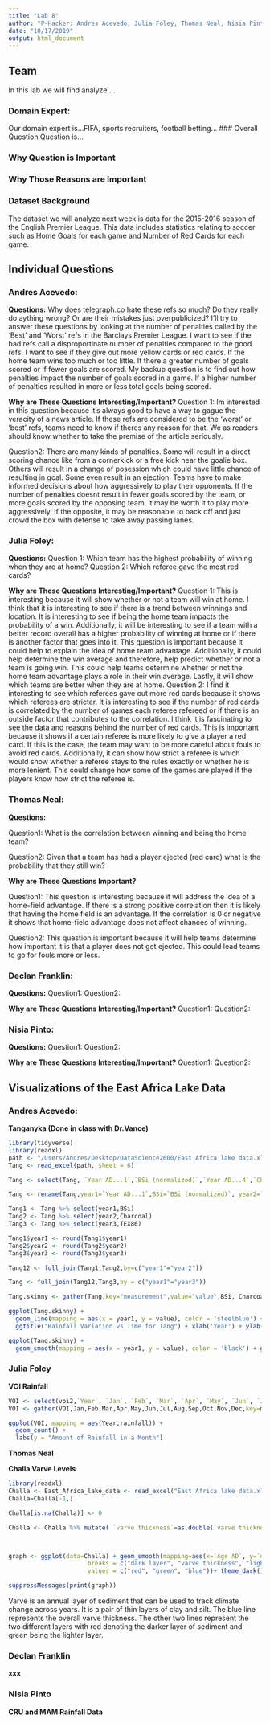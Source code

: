 ```yaml
---
title: "Lab 8"
author: "P-Hacker: Andres Acevedo, Julia Foley, Thomas Neal, Nisia Pinto, Declan Franklin"
date: "10/17/2019"
output: html_document
---
```


## Team
In this lab we will find analyze ...

### Domain Expert:
Our domain expert is...FIFA, sports recruiters, football betting...
### Overall Question
Question is...

### Why Question is Important

### Why Those Reasons are Important

### Dataset Background
The dataset we will analyze next week is data for the 2015-2016 season of the English Premier League. This data includes statistics relating to soccer such as Home Goals for each game and Number of Red Cards for each game. 

## Individual Questions

### Andres Acevedo:
**Questions:**
Why does telegraph.co hate these refs so much? Do they really do aything wrong? Or are their mistakes just overpublicized? I'll try to answer these questions by looking at the number of penalties called by the 'Best' and 'Worst' refs in the Barclays Premier League. I want to see if the bad refs call a disproportinate number of penalties compared to the good refs. I want to see if they give out more yellow cards or red cards. If the home team wins too much or too little. If there a greater number of goals scored or if fewer goals are scored. My backup question is to find out how penalties impact the number of goals scored in a game. If a higher number of penalties resulted in more or less total goals being scored. 

**Why are These Questions Interesting/Important?**
Question 1: Im interested in this question because it's always good to have a way to gague the veracity of a news article.  If these refs are considered to be the 'worst' or 'best' refs, teams need to know if theres any reason for that. We as readers should know whether to take the premise of the article seriously. 

Question2:
There are many kinds of penalties. Some will result in a direct scoring chance like from a cornerkick or a free kick near the goalie box. Others will result in a change of posession which could have little chance of resulting in goal. Some even result in an ejection. Teams have to make informed decisions about how aggressively to play their opponents. If the number of penalties doesnt result in fewer goals scored by the team, or more goals scored by the opposing team, it may be worth it to play more aggressively. If the opposite, it may be reasonable to back off and just crowd the box with defense to take away passing lanes.


### Julia Foley:
**Questions:**
Question 1: Which team has the highest probability of winning when they are at home?
Question 2: Which referee gave the most red cards? 

**Why are These Questions Interesting/Important?**
Question 1: This is interesting because it will show whether or not a team will win at home. I think that it is interesting to see if there is a trend between winnings and location. It is interesting to see if being the home team impacts the probability of a win. Additionally, it will be interesting to see if a team with a better record overall has a higher probability of winning at home or if there is another factor that goes into it. This  question is important because it could help to explain the idea of home team advantage. Additionally, it could help determine the win average and therefore, help predict whether or not a team is going win. This could help teams determine whether or not the home team advantage plays a role in their win average. Lastly, it will show which teams are better when they are at home. 
Question 2: I find it interesting to see which referees gave out more red cards because it shows which referees are stricter. It is interesting to see if the number of red cards is correlated by the number of games each referee refereed or if there is an outside factor that contributes to the correlation. I think it is fascinating to see the data and reasons behind the number of red cards. This is important because it shows if a certain referee is more likely to give a player a red card. If this is the case, the team may want to be more careful about fouls to avoid red cards. Additionally, it can show how strict a referee is which would show whether a referee stays to the rules exactly or whether he is more lenient. This could change how some of the games are played if the players know how strict the referee is. 

### Thomas Neal:
**Questions:**

Question1: What is the correlation between winning and being the home team?

Question2: Given that a team has had a player ejected (red card) what is the probability that they still win?

**Why are These Questions Important?**

Question1: This question is interesting because it will address the idea of a home-field advantage. If there is a strong positive correlation then it is likely that having the home field is an advantage. If the correlation is 0 or negative it shows that home-field advantage does not affect chances of winning.

Question2: This question is important because it will help teams determine how important it is that a player does not get ejected. This could lead teams to go for fouls more or less.

### Declan Franklin:

**Questions:**
Question1:
Question2:

**Why are These Questions Interesting/Important?**
Question1:
Question2:

### Nisia Pinto:
**Questions:**
Question1:
Question2:

**Why are These Questions Interesting/Important?**
Question1:
Question2:

## Visualizations of the East Africa Lake Data

### Andres Acevedo:

**Tanganyka (Done in class with Dr.Vance)**
```r
library(tidyverse)
library(readxl)
path <- "/Users/Andres/Desktop/DataScience2600/East Africa lake data.xlsx"
Tang <- read_excel(path, sheet = 6)

Tang <- select(Tang, `Year AD...1`,`BSi (normalized)`,`Year AD...4`,`Charcoal (normalized)`,`Year`,TEX86)

Tang <- rename(Tang,year1=`Year AD...1`,BSi=`BSi (normalized)`, year2=`Year AD...4`,Charcoal=`Charcoal (normalized)`,year3=`Year`)

Tang1 <- Tang %>% select(year1,BSi)
Tang2 <- Tang %>% select(year2,Charcoal)
Tang3 <- Tang %>% select(year3,TEX86)

Tang1$year1 <- round(Tang1$year1)
Tang2$year2 <- round(Tang2$year2)
Tang3$year3 <- round(Tang3$year3)

Tang12 <- full_join(Tang1,Tang2,by=c("year1"="year2"))

Tang <- full_join(Tang12,Tang3,by = c("year1"="year3"))

Tang.skinny <- gather(Tang,key="measurement",value="value",BSi, Charcoal,TEX86)

ggplot(Tang.skinny) +
  geom_line(mapping = aes(x = year1, y = value), color = 'steelblue') + facet_wrap(~measurement) +
  ggtitle("Rainfall Variation vs Time for Tang") + xlab('Year') + ylab('Rainfall Variation') + theme_minimal() + scale_x_continuous(breaks = seq(1000, 2000, 250)) + scale_y_continuous(breaks = seq(0, 2.5, 0.5))

ggplot(Tang.skinny) +
  geom_smooth(mapping = aes(x = year1, y = value), color = 'black') + geom_jitter(mapping = aes(x = year1, y = value), color = 'steelblue', alpha = 0.5) + facet_wrap(~measurement) + ggtitle('Rain Variation Vs Time for Tang') + xlab('Year') + ylab('Rainfall Variation')
```

### Julia Foley
**VOI Rainfall**

```r
VOI <- select(voi2,`Year`, `Jan`, `Feb`, `Mar`, `Apr`, `May`, `Jun`, `Jul`, `Aug`, `Sep`, `Oct`, `Nov`, `Dec`)
VOI <- gather(VOI,Jan,Feb,Mar,Apr,May,Jun,Jul,Aug,Sep,Oct,Nov,Dec,key=month,value=rainfall)

ggplot(VOI, mapping = aes(Year,rainfall)) +
  geom_count() +
  labs(y = "Amount of Rainfall in a Month")
```

**Thomas Neal**

**Challa Varve Levels**



```r
library(readxl)
Challa <- East_Africa_lake_data <- read_excel("East Africa lake data.xlsx", sheet = "Challa")
Challa=Challa[-1,]

Challa[is.na(Challa)] <- 0

Challa <- Challa %>% mutate( `varve thickness`=as.double(`varve thickness`),`dark layer`=as.double(`dark layer`), `light layer`=as.double(`light layer`) )



graph <- ggplot(data=Challa) + geom_smooth(mapping=aes(x=`Age AD`, y=`dark layer`, color="dark layer"), se=FALSE)  + geom_smooth(mapping=aes(x=`Age AD`, y=`varve thickness`, color="varve thickness" ),se=FALSE) + geom_smooth(mapping=aes(x=`Age AD`, y=`light layer`,color="light layer" ),se=FALSE) + labs(title="Varve in Challa Over Time", x="Time in Years", y="Varve Levels") +  scale_colour_manual("", 
                      breaks = c("dark layer", "varve thickness", "light layer"),
                      values = c("red", "green", "blue"))+ theme_dark()

suppressMessages(print(graph))

```

 Varve is an annual layer of sediment that can be used to track climate change across years. It is a pair of thin layers of clay and silt. The blue line represents the overall varve thickness. The other two lines represent the two different layers with red denoting the darker layer of sediment and green being the lighter layer.

### Declan Franklin
**xxx**

### Nisia Pinto
**CRU and MAM Rainfall Data**
